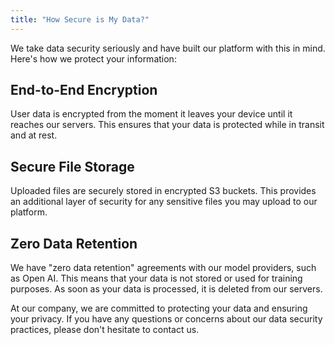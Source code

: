 ```yaml
---
title: "How Secure is My Data?"
---
```


We take data security seriously and have built our platform with this in mind. Here's how we protect your information:

## End-to-End Encryption

User data is encrypted from the moment it leaves your device until it reaches our servers. This ensures that your data is protected while in transit and at rest.

## Secure File Storage

Uploaded files are securely stored in encrypted S3 buckets. This provides an additional layer of security for any sensitive files you may upload to our platform.

## Zero Data Retention

We have "zero data retention" agreements with our model providers, such as Open AI. This means that your data is not stored or used for training purposes. As soon as your data is processed, it is deleted from our servers.

At our company, we are committed to protecting your data and ensuring your privacy. If you have any questions or concerns about our data security practices, please don't hesitate to contact us.